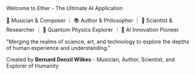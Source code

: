 <div class="flex flex-col gap-4">
  <div class="text-lg font-medium text-gray-800 dark:text-gray-200">
    Welcome to <span class="text-blue-600 dark:text-blue-400 font-bold">Ether</span> - The Ultimate AI Application
  </div>
  <p class="text-gray-700 dark:text-gray-300">
    🎼 Musician & Composer ｜ 📚 Author & Philosopher ｜ 🔬 Scientist & Researcher ｜ 🌌 Quantum Physics Explorer ｜ 🤖 AI Innovation Pioneer
  </p>
  <p class="text-gray-600 dark:text-gray-400 italic">
    "Merging the realms of science, art, and technology to explore the depths of human experience and understanding."
  </p>
  <div class="text-sm text-gray-500 dark:text-gray-500">
    Created by <strong>Bernard Denzil Wilkes</strong> - Musician, Author, Scientist, and Explorer of Humanity
  </div>
</div>
